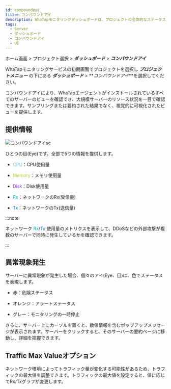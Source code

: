 ```yaml
---
id: compoundeye
title: コンパウンドアイ
description: WhaTapモニタリングダッシュボードは、プロジェクトの全体的なステータスを一目で確認する機能を提供します。
tags:
  - Server
  - ダッシュボード
  - コンパウンドアイ
  - UI
---
```


ホーム画面 > プロジェクト選択 > **_ダッシュボード_** > **_コンパウンドアイ_**

WhaTapモニタリングサービスの初期画面でプロジェクトを選択し **_プロジェクトメニュー_** の下にある **_ダッシュボード_** > **_コンパウンドアイ_**を選択してください。

<ImgLang img='compoundeye-chart.png' desc='ダッシュボードコンパウンドアイ'/>

コンパウンドアイにより、WhaTapエージェントがインストールされているすべてのサーバーのビューを確認でき、大規模サーバーのリソース状況を一目で確認できます。サンプリングまたは要約された結果でなく、視覚的に可視化されたビューを提供します。

## 提供情報

![コンパウンドアイsc](/img/compound-eye.png)

ひとつの目(Eye)です。全部で5つの情報を提供します。

-   <font color='73C2FC'>CPU</font>：CPU使用量

-   <font color='C0CA33'>Memory</font>：メモリ使用量

-   <font color='7632FF'>Disk</font>：Disk使用量

-   <font color='00BEB8'>Rx</font>：ネットワークのRx(受信量)

-   <font color='0076AC'>Tx</font>：ネットワークのTx(送信量)

:::note

ネットワーク <font color='00BEB8'>Rx</font>/<font color='0076AC'>Tx</font> 使用量のメトリクスを表示して、DDoSなどの外部攻撃が複数のサーバーで同時に発生しているかを確認できます。

:::

## 異常現象発生

<ImgLang img='compoundeye-chart-ab.png' desc='リソースマップ'/>

サーバーに異常現象が発生した場合、個々のアイ(Eye、目)は、色でステータスを表現します。

-   <span class='ov10'>赤</span>：危険ステータス

-   <span class='wer'>オレンジ</span>：アラートステータス

-   <span class='mstop'>グレー</span>：モニタリングの一時停止

さらに、サーバー上にカーソルを置くと、数値情報を含むポップアップメッセージが表示されます。サーバーをクリックすると、そのサーバーの要約ページに移動し、詳細を把握できます。

## Traffic Max Valueオプション

ネットワーク環境によってトラフィック量が変化する可能性があるため、トラフィックの最大値を調整できます。トラフィックの最大値を設定すると、値に応じてRx/Txグラフが変更します。

<ImgLang img='compoundeye-chart-max-value.png' desc='チャート最大値'/>
